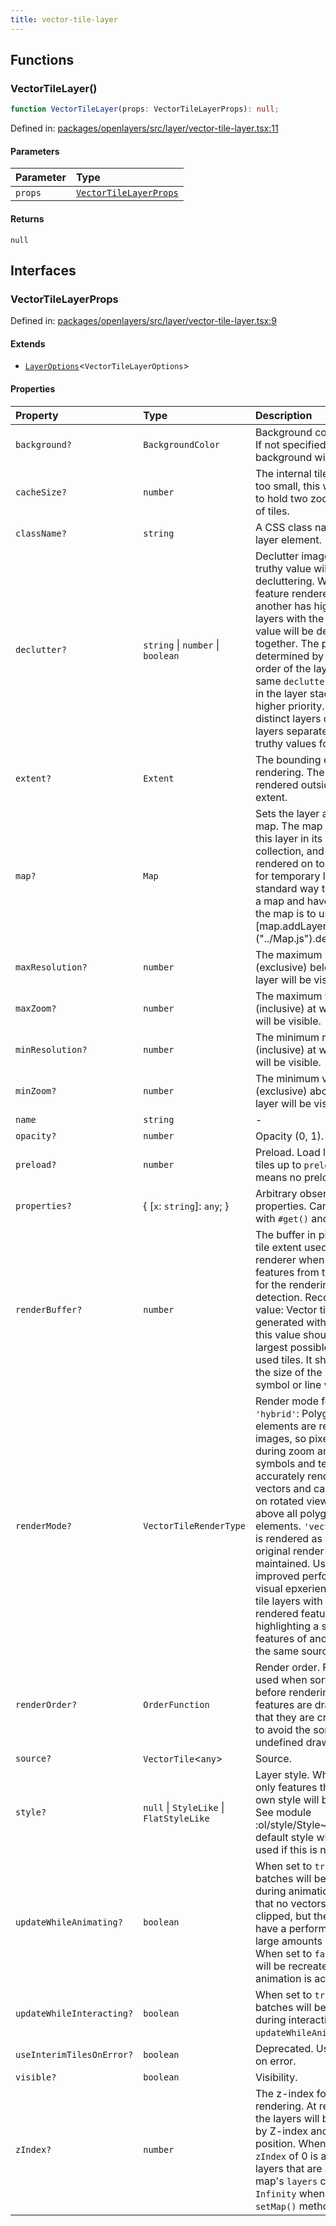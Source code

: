 ```yaml
---
title: vector-tile-layer
---
```


## Functions

### VectorTileLayer()

```ts
function VectorTileLayer(props: VectorTileLayerProps): null;
```

Defined in: [packages/openlayers/src/layer/vector-tile-layer.tsx:11](https://github.com/nickdutto/react-gis/blob/main/packages/openlayers/src/layer/vector-tile-layer.tsx#L11)

#### Parameters

| Parameter | Type                                            |
| :-------- | :---------------------------------------------- |
| `props`   | [`VectorTileLayerProps`](#vectortilelayerprops) |

#### Returns

`null`

## Interfaces

### VectorTileLayerProps

Defined in: [packages/openlayers/src/layer/vector-tile-layer.tsx:9](https://github.com/nickdutto/react-gis/blob/main/packages/openlayers/src/layer/vector-tile-layer.tsx#L9)

#### Extends

- [`LayerOptions`](use-layer.mdx#layeroptions)\<`VectorTileLayerOptions`\>

#### Properties

| Property                                                      | Type                                     | Description                                                                                                                                                                                                                                                                                                                                                                                                                                                                                                                                                                                          | Inherited from                        |
| :------------------------------------------------------------ | :--------------------------------------- | :--------------------------------------------------------------------------------------------------------------------------------------------------------------------------------------------------------------------------------------------------------------------------------------------------------------------------------------------------------------------------------------------------------------------------------------------------------------------------------------------------------------------------------------------------------------------------------------------------- | :------------------------------------ |
| <a id="background"></a> `background?`                         | `BackgroundColor`                        | Background color for the layer. If not specified, no background will be rendered.                                                                                                                                                                                                                                                                                                                                                                                                                                                                                                                    | `LayerOptions.background`             |
| <a id="cachesize"></a> `cacheSize?`                           | `number`                                 | The internal tile cache size. If too small, this will auto-grow to hold two zoom levels worth of tiles.                                                                                                                                                                                                                                                                                                                                                                                                                                                                                              | `LayerOptions.cacheSize`              |
| <a id="classname"></a> `className?`                           | `string`                                 | A CSS class name to set to the layer element.                                                                                                                                                                                                                                                                                                                                                                                                                                                                                                                                                        | `LayerOptions.className`              |
| <a id="declutter"></a> `declutter?`                           | `string` \| `number` \| `boolean`        | Declutter images and text. Any truthy value will enable decluttering. Within a layer, a feature rendered before another has higher priority. All layers with the same `declutter` value will be decluttered together. The priority is determined by the drawing order of the layers with the same `declutter` value. Higher in the layer stack means higher priority. To declutter distinct layers or groups of layers separately, use different truthy values for `declutter`.                                                                                                                      | `LayerOptions.declutter`              |
| <a id="extent"></a> `extent?`                                 | `Extent`                                 | The bounding extent for layer rendering. The layer will not be rendered outside of this extent.                                                                                                                                                                                                                                                                                                                                                                                                                                                                                                      | `LayerOptions.extent`                 |
| <a id="map"></a> `map?`                                       | `Map`                                    | Sets the layer as overlay on a map. The map will not manage this layer in its layers collection, and the layer will be rendered on top. This is useful for temporary layers. The standard way to add a layer to a map and have it managed by the map is to use [map.addLayer()]import ("../Map.js").default#addLayer.                                                                                                                                                                                                                                                                                | `LayerOptions.map`                    |
| <a id="maxresolution"></a> `maxResolution?`                   | `number`                                 | The maximum resolution (exclusive) below which this layer will be visible.                                                                                                                                                                                                                                                                                                                                                                                                                                                                                                                           | `LayerOptions.maxResolution`          |
| <a id="maxzoom"></a> `maxZoom?`                               | `number`                                 | The maximum view zoom level (inclusive) at which this layer will be visible.                                                                                                                                                                                                                                                                                                                                                                                                                                                                                                                         | `LayerOptions.maxZoom`                |
| <a id="minresolution"></a> `minResolution?`                   | `number`                                 | The minimum resolution (inclusive) at which this layer will be visible.                                                                                                                                                                                                                                                                                                                                                                                                                                                                                                                              | `LayerOptions.minResolution`          |
| <a id="minzoom"></a> `minZoom?`                               | `number`                                 | The minimum view zoom level (exclusive) above which this layer will be visible.                                                                                                                                                                                                                                                                                                                                                                                                                                                                                                                      | `LayerOptions.minZoom`                |
| <a id="name"></a> `name`                                      | `string`                                 | -                                                                                                                                                                                                                                                                                                                                                                                                                                                                                                                                                                                                    | `LayerOptions.name`                   |
| <a id="opacity"></a> `opacity?`                               | `number`                                 | Opacity (0, 1).                                                                                                                                                                                                                                                                                                                                                                                                                                                                                                                                                                                      | `LayerOptions.opacity`                |
| <a id="preload"></a> `preload?`                               | `number`                                 | Preload. Load low-resolution tiles up to `preload` levels. `0` means no preloading.                                                                                                                                                                                                                                                                                                                                                                                                                                                                                                                  | `LayerOptions.preload`                |
| <a id="properties"></a> `properties?`                         | \{ \[`x`: `string`\]: `any`; \}          | Arbitrary observable properties. Can be accessed with `#get()` and `#set()`.                                                                                                                                                                                                                                                                                                                                                                                                                                                                                                                         | `LayerOptions.properties`             |
| <a id="renderbuffer"></a> `renderBuffer?`                     | `number`                                 | The buffer in pixels around the tile extent used by the renderer when getting features from the vector tile for the rendering or hit-detection. Recommended value: Vector tiles are usually generated with a buffer, so this value should match the largest possible buffer of the used tiles. It should be at least the size of the largest point symbol or line width.                                                                                                                                                                                                                             | `LayerOptions.renderBuffer`           |
| <a id="rendermode"></a> `renderMode?`                         | `VectorTileRenderType`                   | Render mode for vector tiles: `'hybrid'`: Polygon and line elements are rendered as images, so pixels are scaled during zoom animations. Point symbols and texts are accurately rendered as vectors and can stay upright on rotated views, but get lifted above all polygon and line elements. `'vector'`: Everything is rendered as vectors and the original render order is maintained. Use this mode for improved performance and visual epxerience on vector tile layers with not too many rendered features (e.g. for highlighting a subset of features of another layer with the same source). | `LayerOptions.renderMode`             |
| <a id="renderorder"></a> `renderOrder?`                       | `OrderFunction`                          | Render order. Function to be used when sorting features before rendering. By default features are drawn in the order that they are created. Use `null` to avoid the sort, but get an undefined draw order.                                                                                                                                                                                                                                                                                                                                                                                           | `LayerOptions.renderOrder`            |
| <a id="source"></a> `source?`                                 | `VectorTile`\<`any`\>                    | Source.                                                                                                                                                                                                                                                                                                                                                                                                                                                                                                                                                                                              | `LayerOptions.source`                 |
| <a id="style"></a> `style?`                                   | `null` \| `StyleLike` \| `FlatStyleLike` | Layer style. When set to `null`, only features that have their own style will be rendered. See module :ol/style/Style~Style for the default style which will be used if this is not set.                                                                                                                                                                                                                                                                                                                                                                                                             | `LayerOptions.style`                  |
| <a id="updatewhileanimating"></a> `updateWhileAnimating?`     | `boolean`                                | When set to `true`, feature batches will be recreated during animations. This means that no vectors will be shown clipped, but the setting will have a performance impact for large amounts of vector data. When set to `false`, batches will be recreated when no animation is active.                                                                                                                                                                                                                                                                                                              | `LayerOptions.updateWhileAnimating`   |
| <a id="updatewhileinteracting"></a> `updateWhileInteracting?` | `boolean`                                | When set to `true`, feature batches will be recreated during interactions. See also `updateWhileAnimating`.                                                                                                                                                                                                                                                                                                                                                                                                                                                                                          | `LayerOptions.updateWhileInteracting` |
| <a id="useinterimtilesonerror"></a> `useInterimTilesOnError?` | `boolean`                                | Deprecated. Use interim tiles on error.                                                                                                                                                                                                                                                                                                                                                                                                                                                                                                                                                              | `LayerOptions.useInterimTilesOnError` |
| <a id="visible"></a> `visible?`                               | `boolean`                                | Visibility.                                                                                                                                                                                                                                                                                                                                                                                                                                                                                                                                                                                          | `LayerOptions.visible`                |
| <a id="zindex"></a> `zIndex?`                                 | `number`                                 | The z-index for layer rendering. At rendering time, the layers will be ordered, first by Z-index and then by position. When `undefined`, a `zIndex` of 0 is assumed for layers that are added to the map's `layers` collection, or `Infinity` when the layer's `setMap()` method was used.                                                                                                                                                                                                                                                                                                           | `LayerOptions.zIndex`                 |
